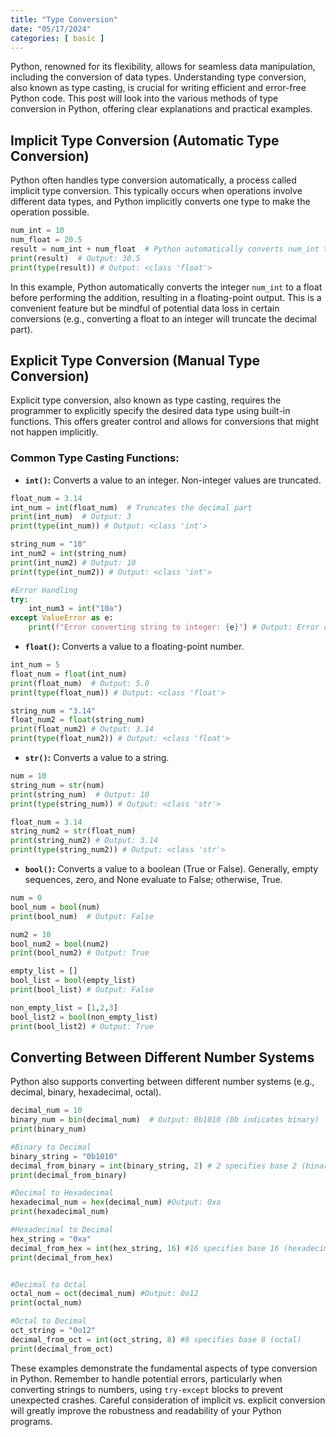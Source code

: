 ```yaml
---
title: "Type Conversion"
date: "05/17/2024"
categories: [ basic ]
---
```



Python, renowned for its flexibility, allows for seamless data manipulation, including the conversion of data types.  Understanding type conversion, also known as type casting, is crucial for writing efficient and error-free Python code. This post will look into the various methods of type conversion in Python, offering clear explanations and practical examples.


## Implicit Type Conversion (Automatic Type Conversion)

Python often handles type conversion automatically, a process called implicit type conversion. This typically occurs when operations involve different data types, and Python implicitly converts one type to make the operation possible.

```python
num_int = 10
num_float = 20.5
result = num_int + num_float  # Python automatically converts num_int to a float
print(result)  # Output: 30.5
print(type(result)) # Output: <class 'float'>
```

In this example, Python automatically converts the integer `num_int` to a float before performing the addition, resulting in a floating-point output.  This is a convenient feature but be mindful of potential data loss in certain conversions (e.g., converting a float to an integer will truncate the decimal part).


## Explicit Type Conversion (Manual Type Conversion)

Explicit type conversion, also known as type casting, requires the programmer to explicitly specify the desired data type using built-in functions.  This offers greater control and allows for conversions that might not happen implicitly.

### Common Type Casting Functions:

* **`int()`:** Converts a value to an integer.  Non-integer values are truncated.

```python
float_num = 3.14
int_num = int(float_num)  # Truncates the decimal part
print(int_num)  # Output: 3
print(type(int_num)) # Output: <class 'int'>

string_num = "10"
int_num2 = int(string_num)
print(int_num2) # Output: 10
print(type(int_num2)) # Output: <class 'int'>

#Error Handling
try:
    int_num3 = int("10a")
except ValueError as e:
    print(f"Error converting string to integer: {e}") # Output: Error converting string to integer: invalid literal for int() with base 10: '10a'

```

* **`float()`:** Converts a value to a floating-point number.

```python
int_num = 5
float_num = float(int_num)
print(float_num)  # Output: 5.0
print(type(float_num)) # Output: <class 'float'>

string_num = "3.14"
float_num2 = float(string_num)
print(float_num2) # Output: 3.14
print(type(float_num2)) # Output: <class 'float'>
```

* **`str()`:** Converts a value to a string.

```python
num = 10
string_num = str(num)
print(string_num)  # Output: 10
print(type(string_num)) # Output: <class 'str'>

float_num = 3.14
string_num2 = str(float_num)
print(string_num2) # Output: 3.14
print(type(string_num2)) # Output: <class 'str'>

```

* **`bool()`:** Converts a value to a boolean (True or False).  Generally, empty sequences, zero, and None evaluate to False; otherwise, True.

```python
num = 0
bool_num = bool(num)
print(bool_num)  # Output: False

num2 = 10
bool_num2 = bool(num2)
print(bool_num2) # Output: True

empty_list = []
bool_list = bool(empty_list)
print(bool_list) # Output: False

non_empty_list = [1,2,3]
bool_list2 = bool(non_empty_list)
print(bool_list2) # Output: True
```


##  Converting Between Different Number Systems

Python also supports converting between different number systems (e.g., decimal, binary, hexadecimal, octal).

```python
decimal_num = 10
binary_num = bin(decimal_num)  # Output: 0b1010 (0b indicates binary)
print(binary_num)

#Binary to Decimal
binary_string = "0b1010"
decimal_from_binary = int(binary_string, 2) # 2 specifies base 2 (binary)
print(decimal_from_binary)

#Decimal to Hexadecimal
hexadecimal_num = hex(decimal_num) #Output: 0xa
print(hexadecimal_num)

#Hexadecimal to Decimal
hex_string = "0xa"
decimal_from_hex = int(hex_string, 16) #16 specifies base 16 (hexadecimal)
print(decimal_from_hex)


#Decimal to Octal
octal_num = oct(decimal_num) #Output: 0o12
print(octal_num)

#Octal to Decimal
oct_string = "0o12"
decimal_from_oct = int(oct_string, 8) #8 specifies base 8 (octal)
print(decimal_from_oct)

```

These examples demonstrate the fundamental aspects of type conversion in Python.  Remember to handle potential errors, particularly when converting strings to numbers, using `try-except` blocks to prevent unexpected crashes.  Careful consideration of implicit vs. explicit conversion will greatly improve the robustness and readability of your Python programs.

